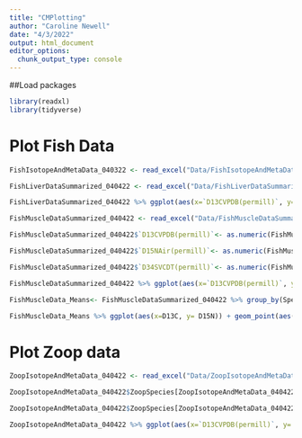 ```yaml
---
title: "CMPlotting"
author: "Caroline Newell"
date: "4/3/2022"
output: html_document
editor_options: 
  chunk_output_type: console
---
```

##Load packages
```r
library(readxl)
library(tidyverse)
```

# Plot Fish Data
```r
FishIsotopeAndMetaData_040322 <- read_excel("Data/FishIsotopeAndMetaData_040322.xlsx")

FishLiverDataSummarized_040422 <- read_excel("Data/FishLiverDataSummarized_040422.xlsx")

FishLiverDataSummarized_040422 %>% ggplot(aes(x=`D13CVPDB(permill)`, y= `D15NAir(permill)`)) + geom_point()

FishMuscleDataSummarized_040422 <- read_excel("Data/FishMuscleDataSummarized_040422.xlsx")

FishMuscleDataSummarized_040422$`D13CVPDB(permill)`<- as.numeric(FishMuscleDataSummarized_040422$`D13CVPDB(permill)`)

FishMuscleDataSummarized_040422$`D15NAir(permill)`<- as.numeric(FishMuscleDataSummarized_040422$`D15NAir(permill)`)

FishMuscleDataSummarized_040422$`D34SVCDT(permill)`<- as.numeric(FishMuscleDataSummarized_040422$`D34SVCDT(permill)`)

FishMuscleDataSummarized_040422 %>% ggplot(aes(x=`D13CVPDB(permill)`, y= `D15NAir(permill)`)) + geom_point(aes(color=Site)) + facet_wrap(~Species) + labs(title= "Fish Muscle Data from all Seasons")

FishMuscleData_Means<- FishMuscleDataSummarized_040422 %>% group_by(Species, `Age Class`, Site) %>% summarize(D13C = mean(`D13CVPDB(permill)`), D13C_SD = sd(`D13CVPDB(permill)`), D15N = mean(`D15NAir(permill)`), D15N_SD = sd(`D15NAir(permill)`), D34S = mean(`D34SVCDT(permill)`), D34S_SD = sd(`D34SVCDT(permill)`))

FishMuscleData_Means %>% ggplot(aes(x=D13C, y= D15N)) + geom_point(aes(color=Site)) + facet_wrap(~Species)
```

# Plot Zoop data
```r
ZoopIsotopeAndMetaData_040422 <- read_excel("Data/ZoopIsotopeAndMetaData_040422.xlsx")

ZoopIsotopeAndMetaData_040422$ZoopSpecies[ZoopIsotopeAndMetaData_040422$ZoopSpecies == "500um"] <-"500 um"

ZoopIsotopeAndMetaData_040422$ZoopSpecies[ZoopIsotopeAndMetaData_040422$ZoopSpecies == ">500 um"] <-"500 um"

ZoopIsotopeAndMetaData_040422 %>% ggplot(aes(x=`D13CVPDB(permill)`, y= `D15NAir(permill)`)) + geom_point(aes(color = Site))+facet_wrap(~ZoopSpecies) + labs(title = "Zoop Data all Seasons")


```